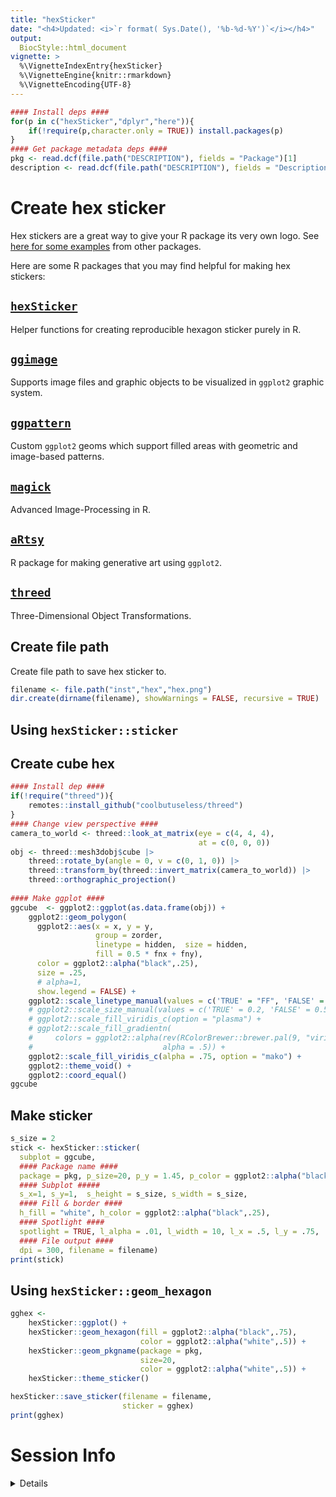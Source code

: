 ```yaml
---
title: "hexSticker"
date: "<h4>Updated: <i>`r format( Sys.Date(), '%b-%d-%Y')`</i></h4>"
output:
  BiocStyle::html_document
vignette: >
  %\VignetteIndexEntry{hexSticker}
  %\VignetteEngine{knitr::rmarkdown}
  %\VignetteEncoding{UTF-8}
---
```


```r
#### Install deps ####
for(p in c("hexSticker","dplyr","here")){
    if(!require(p,character.only = TRUE)) install.packages(p)     
}
#### Get package metadata deps ####
pkg <- read.dcf(file.path("DESCRIPTION"), fields = "Package")[1]
description <- read.dcf(file.path("DESCRIPTION"), fields = "Description")[1]
```

# Create hex sticker

Hex stickers are a great way to give your R package its very own logo. 
See [here for some examples](http://hexb.in/) from other packages. 

Here are some R packages that you may find helpful for making hex stickers:

## [`hexSticker`](https://github.com/GuangchuangYu/hexSticker)  
Helper functions for creating reproducible hexagon sticker purely in R.

## [`ggimage`](https://github.com/GuangchuangYu/ggimage) 
Supports image files and graphic objects to be visualized in `ggplot2` graphic system.

## [`ggpattern`](https://coolbutuseless.github.io/package/ggpattern/)
Custom `ggplot2` geoms which support filled areas with geometric and image-based patterns.

## [`magick`](https://cran.r-project.org/web/packages/magick/vignettes/intro.html)
Advanced Image-Processing in R.

## [`aRtsy`](https://github.com/koenderks/aRtsy)
R package for making generative art using `ggplot2`.

## [`threed`](https://github.com/coolbutuseless/threed)
Three-Dimensional Object Transformations.

## Create file path

Create file path to save hex sticker to.

```r
filename <- file.path("inst","hex","hex.png")
dir.create(dirname(filename), showWarnings = FALSE, recursive = TRUE)
```


## Using `hexSticker::sticker`
## Create cube hex

```r
#### Install dep ####
if(!require("threed")){
    remotes::install_github("coolbutuseless/threed")
}
#### Change view perspective ####
camera_to_world <- threed::look_at_matrix(eye = c(4, 4, 4), 
                                          at = c(0, 0, 0)) 
obj <- threed::mesh3dobj$cube |>
    threed::rotate_by(angle = 0, v = c(0, 1, 0)) |>
    threed::transform_by(threed::invert_matrix(camera_to_world)) |>
    threed::orthographic_projection()
    
#### Make ggplot ####
ggcube  <- ggplot2::ggplot(as.data.frame(obj)) + 
    ggplot2::geom_polygon(
      ggplot2::aes(x = x, y = y, 
                   group = zorder, 
                   linetype = hidden,  size = hidden,
                   fill = 0.5 * fnx + fny), 
      color = ggplot2::alpha("black",.25),
      size = .25, 
      # alpha=1,
      show.legend = FALSE) +
    ggplot2::scale_linetype_manual(values = c('TRUE' = "FF", 'FALSE' = 'solid')) +
    # ggplot2::scale_size_manual(values = c('TRUE' = 0.2, 'FALSE' = 0.5)) +
    # ggplot2::scale_fill_viridis_c(option = "plasma") + 
    # ggplot2::scale_fill_gradientn(
    #     colors = ggplot2::alpha(rev(RColorBrewer::brewer.pal(9, "viridis")), 
    #                             alpha = .5)) + 
    ggplot2::scale_fill_viridis_c(alpha = .75, option = "mako") +
    ggplot2::theme_void() + 
    ggplot2::coord_equal()
ggcube
```

## Make sticker 

```r
s_size = 2
stick <- hexSticker::sticker( 
  subplot = ggcube,
  #### Package name ####
  package = pkg, p_size=20, p_y = 1.45, p_color = ggplot2::alpha("black",.5),
  #### Subplot #####
  s_x=1, s_y=1,  s_height = s_size, s_width = s_size,
  #### Fill & border ####
  h_fill = "white", h_color = ggplot2::alpha("black",.25),
  #### Spotlight ####
  spotlight = TRUE, l_alpha = .01, l_width = 10, l_x = .5, l_y = .75,
  #### File output ####
  dpi = 300, filename = filename)
print(stick)
```


## Using `hexSticker::geom_hexagon`

```r
gghex <- 
    hexSticker::ggplot() +
    hexSticker::geom_hexagon(fill = ggplot2::alpha("black",.75), 
                             color = ggplot2::alpha("white",.5)) +
    hexSticker::geom_pkgname(package = pkg, 
                             size=20, 
                             color = ggplot2::alpha("white",.5)) +
    hexSticker::theme_sticker()  

hexSticker::save_sticker(filename = filename,
                         sticker = gghex)
print(gghex)
```


# Session Info 

<details> 

```r
utils::sessionInfo()
```

</details>  

